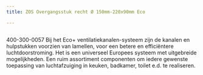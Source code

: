 ```yaml
---
title: ZOS Overgangsstuk recht Ø 150mm-220x90mm Eco

---
```



<Image src={imageProduct} width={imageProduct.width} alt="" />

400-300-0057
Bij het Eco+ ventilatiekanalen-systeem zijn de kanalen en hulpstukken voorzien van lamellen,
voor een betere en efficiëntere luchtdoorstroming. Het is een universeel Europees systeem met uitgebreide mogelijkheden.
Een ruim assortiment componenten om iedere gewenste toepassing van luchtafzuiging in keuken, badkamer, toilet e.d. te realiseren.
